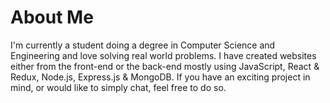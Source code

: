 # About Me

I'm currently a student doing a degree in Computer Science and Engineering and love solving real world problems.
I have created websites either from the front-end or the back-end mostly using JavaScript, React & Redux, Node.js, Express.js & MongoDB.
If you have an exciting project in mind, or would like to simply chat, feel free to do so.